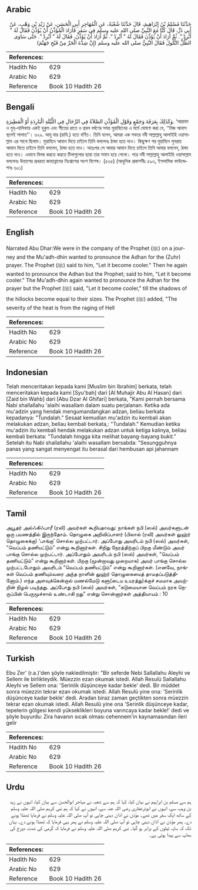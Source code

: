 ## Arabic


<div dir="rtl" lang="ar" style={{fontSize:'larger',backgroundColor:'#f8f9fa',padding:20}}>
حَدَّثَنَا مُسْلِمُ بْنُ إِبْرَاهِيمَ، قَالَ حَدَّثَنَا شُعْبَةُ، عَنِ الْمُهَاجِرِ أَبِي الْحَسَنِ، عَنْ زَيْدِ بْنِ وَهْبٍ، عَنْ أَبِي ذَرٍّ، قَالَ كُنَّا مَعَ النَّبِيِّ صلى الله عليه وسلم فِي سَفَرٍ فَأَرَادَ الْمُؤَذِّنُ أَنْ يُؤَذِّنَ فَقَالَ لَهُ ‏"‏ أَبْرِدْ ‏"‏‏.‏ ثُمَّ أَرَادَ أَنْ يُؤَذِّنَ فَقَالَ لَهُ ‏"‏ أَبْرِدْ ‏"‏‏.‏ ثُمَّ أَرَادَ أَنْ يُؤَذِّنَ‏.‏ فَقَالَ لَهُ ‏"‏ أَبْرِدْ ‏"‏‏.‏ حَتَّى سَاوَى الظِّلُّ التُّلُولَ فَقَالَ النَّبِيُّ صلى الله عليه وسلم ‏(‏إِنَّ شِدَّةَ الْحَرِّ مِنْ فَيْحِ جَهَنَّمَ‏)‏
</div>
<div style={{backgroundColor:'#f8f9fa',padding:20, marginBottom: 10}}><table> <thead> <tr> <th>References:</th> <th></th> </tr> </thead> <tbody><tr><td>Hadith No</td><td>629</td></tr><tr><td>Arabic No</td><td>629</td></tr><tr><td>Reference</td><td>Book 10 Hadith 26</td></tr></tbody></table></div>

## Bengali


<div dir="ltr" lang="bn" style={{fontSize:'larger',backgroundColor:'#f8f9fa',padding:20}}>
وَكَذَلِكَ بِعَرَفَةَ وَجَمْعٍ وَقَوْلِ الْمُؤَذِّنِ الصَّلاَةُ فِي الرِّحَالِ فِي اللَّيْلَةِ الْبَارِدَةِ أَوْ الْمَطِيرَةِ. ‘আরাফা ও মুয্-দালিফায় একই হুকুম এবং শীতের রাতে ও প্রবল বর্ষণের সময় মুয়ায্যিনের এ মর্মে ঘোষণা করা যে, ‘‘নিজ আবাস স্থলেই সালাত’’। ৬২৯. আবূ যার (রাযি.) হতে বর্ণিত। তিনি বলেন, আমরা এক সফরে নবী সাল্লাল্লাহু আলাইহি ওয়াসাল্লাম এর সাথে ছিলাম। মুয়ায্যিন আযান দিতে চাইলে তিনি বললেনঃ ঠান্ডা হতে দাও। কিছুক্ষণ পর মুয়ায্যিন পুনরায় আযান দিতে চাইলে তিনি বললেন, ঠান্ডা হতে দাও। অতঃপর সে আবার আযান দিতে চাইলে তিনি আবার বললেন, ঠান্ডা হতে দাও। এভাবে বিলম্ব করতে করতে টিলাগুলোর ছায়া তার সমান হয়ে গেলো। পরে নবী সাল্লাল্লাহু আলাইহি ওয়াসাল্লাম বললেনঃ উত্তাপের প্রখরতা জাহান্নামের নিঃশ্বাসের অংশ বিশেষ। (৫৩৫) (আধুনিক প্রকাশনীঃ ৫৯৩, ইসলামিক ফাউন্ডেশনঃ ৬০১)
</div>
<div style={{backgroundColor:'#f8f9fa',padding:20, marginBottom: 10}}><table> <thead> <tr> <th>References:</th> <th></th> </tr> </thead> <tbody><tr><td>Hadith No</td><td>629</td></tr><tr><td>Arabic No</td><td>629</td></tr><tr><td>Reference</td><td>Book 10 Hadith 26</td></tr></tbody></table></div>

## English


<div dir="ltr" lang="en" style={{fontSize:'larger',backgroundColor:'#f8f9fa',padding:20}}>
Narrated Abu Dhar:We were in the company of the Prophet (ﷺ) on a journey and the Mu'adh-dhin wanted to pronounce the Adhan for the (Zuhr) prayer. The Prophet (ﷺ) said to him, "Let it become cooler." Then he again wanted to pronounce the Adhan but the Prophet; said to him, "Let it become cooler." The Mu'adh-dhin again wanted to pronounce the Adhan for the prayer but the Prophet (ﷺ) said, "Let it become cooler," till the shadows of the hillocks become equal to their sizes. The Prophet (ﷺ) added, "The severity of the heat is from the raging of Hell
</div>
<div style={{backgroundColor:'#f8f9fa',padding:20, marginBottom: 10}}><table> <thead> <tr> <th>References:</th> <th></th> </tr> </thead> <tbody><tr><td>Hadith No</td><td>629</td></tr><tr><td>Arabic No</td><td>629</td></tr><tr><td>Reference</td><td>Book 10 Hadith 26</td></tr></tbody></table></div>

## Indonesian


<div dir="ltr" lang="id" style={{fontSize:'larger',backgroundColor:'#f8f9fa',padding:20}}>
Telah menceritakan kepada kami [Muslim bin Ibrahim] berkata, telah menceritakan kepada kami [Syu'bah] dari [Al Muhajir Abu Al Hasan] dari [Zaid bin Wahb] dari [Abu Dzar Al Ghifari] berkata, "Kami pernah bersama Nabi shallallahu 'alaihi wasallam dalam suatu perjalanan. Ketika ada mu'adzin yang hendak mengumandangkan adzan, beliau berkata kepadanya: "Tundalah." Sesaat kemudian mu'adzin itu kembali akan melakukan adzan, beliau kembali berkata,: "Tundalah." Kemudian ketika mu'adzin itu kembali hendak melakukan adzan untuk ketiga kalinya, beliau kembali berkata: "Tundalah hingga kita melihat bayang-bayang bukit." Setelah itu Nabi shallallahu 'alaihi wasallam bersabda: "Sesungguhnya panas yang sangat menyengat itu berasal dari hembusan api jahannam
</div>
<div style={{backgroundColor:'#f8f9fa',padding:20, marginBottom: 10}}><table> <thead> <tr> <th>References:</th> <th></th> </tr> </thead> <tbody><tr><td>Hadith No</td><td>629</td></tr><tr><td>Arabic No</td><td>629</td></tr><tr><td>Reference</td><td>Book 10 Hadith 26</td></tr></tbody></table></div>

## Tamil


<div dir="ltr" lang="ta" style={{fontSize:'larger',backgroundColor:'#f8f9fa',padding:20}}>
அபூதர் அல்ஃகிஃபாரீ (ரலி) அவர்கள் கூறியதாவது: நாங்கள் நபி (ஸல்) அவர்களுடன் ஒரு பயணத்தில் இருந்தோம். தொழுகை அறிவிப்பாளர் (பிலால் (ரலி) அவர்கள் லுஹ்ர் தொழுகைக்கு) ‘பாங்கு’ சொல்ல முற்பட்டார். அப்போது அவரிடம் நபி (ஸல்) அவர்கள், “வெப்பம் தணியட்டும்” என்று கூறினார்கள். சிறிது நேரத்திற்குப் பிறகு மீண்டும் அவர் பாங்கு சொல்ல முற்பட்டார். அப்போதும் அவரிடம் நபி (ஸல்) அவர்கள், “வெப்பம் தணியட்டும்” என்று கூறினார்கள். பிறகு (மூன்றாவது முறையாக) அவர் பாங்கு சொல்ல முற்பட்டபோதும் அவரிடம் “வெப்பம் தணியட்டும்” என்று கூறினார்கள். (எனவே, நாங்கள் வெப்பம் தணியும்வரை அந்த நாளின் லுஹ்ர் தொழுகையைத் தாமதப்படுத்தினோம்.) எந்த அளவுக்கென்றால் மணல்மேடு களு(டைய உயரத்து)க்குச் சமமாக அவற்றின் நிழல் படிந்தது. அப்போது நபி (ஸல்) அவர்கள், “கடுமையான வெப்பம் நரக நெருப்பின் பெருமூச்சால் உண்டாகி றது” என்று சொன்னார்கள் அத்தியாயம் : 10
</div>
<div style={{backgroundColor:'#f8f9fa',padding:20, marginBottom: 10}}><table> <thead> <tr> <th>References:</th> <th></th> </tr> </thead> <tbody><tr><td>Hadith No</td><td>629</td></tr><tr><td>Arabic No</td><td>629</td></tr><tr><td>Reference</td><td>Book 10 Hadith 26</td></tr></tbody></table></div>

## Turkish


<div dir="ltr" lang="tr" style={{fontSize:'larger',backgroundColor:'#f8f9fa',padding:20}}>
Ebu Zer' (r.a.)'den şöyle nakledilmiştir: "Bir seferde Nebi Sallallahu Aleyhi ve Sellem ile birlikteydik. Müezzin ezan okumak istedi. Allah Resulü Sallallahu Aleyhi ve Sellem ona: 'Serinlik düşünceye kadar bekle' dedi. Bir müddet sonra müezzin tekrar ezan okumak istedi. Allah Resulü yine ona: 'Serinlik düşünceye kadar bekle' dedi. Aradan biraz zaman geçtikten sonra müezzin tek­rar ezan okumak istedi. Allah Resulü yine ona 'Serinlik düşün­ceye kadar, tepelerin gölgesi kendi yükseklikleri boyuna varıncaya kadar bekle!' dedi ve şöyle buyurdu: Zira havanın sıcak olması cehennem'in kaynamasından ileri gelir
</div>
<div style={{backgroundColor:'#f8f9fa',padding:20, marginBottom: 10}}><table> <thead> <tr> <th>References:</th> <th></th> </tr> </thead> <tbody><tr><td>Hadith No</td><td>629</td></tr><tr><td>Arabic No</td><td>629</td></tr><tr><td>Reference</td><td>Book 10 Hadith 26</td></tr></tbody></table></div>

## Urdu


<div dir="rtl" lang="ur" style={{fontSize:'larger',backgroundColor:'#f8f9fa',padding:20}}>
ہم سے مسلم بن ابراہیم نے بیان کیا، کہا کہ ہم سے شعبہ نے مہاجر ابوالحسن سے بیان کیا، انہوں نے زید بن وہب سے، انہوں نے ابوذرغفاری رضی اللہ عنہ سے، انہوں نے کہا کہ ہم نبی کریم صلی اللہ علیہ وسلم کے ساتھ ایک سفر میں تھے۔ مؤذن نے اذان دینی چاہی تو آپ صلی اللہ علیہ وسلم نے فرمایا ٹھنڈا ہونے دے۔ پھر مؤذن نے اذان دینی چاہی تو آپ صلی اللہ علیہ وسلم نے پھر یہی فرمایا کہ ٹھنڈا ہونے دے۔ یہاں تک کہ سایہ ٹیلوں کے برابر ہو گیا۔ نبی کریم صلی اللہ علیہ وسلم نے فرمایا کہ گرمی کی شدت دوزخ کی بھاپ سے پیدا ہوتی ہے۔
</div>
<div style={{backgroundColor:'#f8f9fa',padding:20, marginBottom: 10}}><table> <thead> <tr> <th>References:</th> <th></th> </tr> </thead> <tbody><tr><td>Hadith No</td><td>629</td></tr><tr><td>Arabic No</td><td>629</td></tr><tr><td>Reference</td><td>Book 10 Hadith 26</td></tr></tbody></table></div>